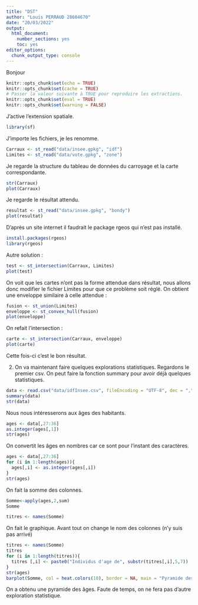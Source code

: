 ---
title: "DST"
author: "Louis PERRAUD 28604670"
date: "20/03/2022"
output: 
  html_document: 
    number_sections: yes
    toc: yes
editor_options: 
  chunk_output_type: console
---
Bonjour

```{r setup, include=FALSE}
knitr::opts_chunk$set(echo = TRUE)
knitr::opts_chunk$set(cache = TRUE)
# Passer la valeur suivante à TRUE pour reproduire les extractions.
knitr::opts_chunk$set(eval = TRUE)
knitr::opts_chunk$set(warning = FALSE)
```

J'active l'extension spatiale.
```{r}
library(sf)
```
J'importe les fichiers, je les renomme.

```{r}
Carraux <- st_read("data/insee.gpkg", "idf")
Limites <- st_read("data/vote.gpkg", "zone")
```

Je regarde la structure du tableau de données du carroyage et la carte correspondante.
```{r}
str(Carraux)
plot(Carraux)
```

Je regarde le résultat attendu.
```{r}
resultat <- st_read("data/insee.gpkg", "bondy")
plot(resultat)
```

D'après un site internet il faudrait le package rgeos qui n'est pas installé.
```{r}
install.packages(rgeos)
library(rgeos)
```
 Autre solution :
```{r}
test <- st_intersection(Carraux, Limites)
plot(test)
```
On voit que les cartes n'ont pas la forme attendue dans résultat, nous allons donc modifier le fichier Limites pour que ce problème soit réglé.
On obtient une enveloppe similaire à celle attendue :
```{r}
fusion <- st_union(Limites)
enveloppe <- st_convex_hull(fusion)
plot(enveloppe)
```
On refait l'intersection :
```{r}
carte <- st_intersection(Carraux, enveloppe)
plot(carte)
```
Cette fois-ci c'est le bon résultat.

2) On va maintenant faire quelques explorations statistiques.
Regardons le premier csv. On peut faire la fonction summary pour avoir déjà quelques statistiques.
```{r}
data <- read.csv("data/idfInsee.csv", fileEncoding = "UTF-8", dec = ",")
summary(data)
str(data)
```
Nous nous intéresserons aux âges des habitants.
```{r}
ages <- data[,27:36]
as.integer(ages[,1])
str(ages)
```
On convertit les âges en nombres car ce sont pour l'instant des caractères.
```{r}
ages <- data[,27:36]
for (i in 1:length(ages)){
  ages[,i] <- as.integer(ages[,i])
}
str(ages)
```
On fait la somme des colonnes.
```{r}
Somme<-apply(ages,2,sum)
Somme
```
```{r}
titres <- names(Somme)
```
On fait le graphique. Avant tout on change le nom des colonnes (n'y suis pas arrivé)
```{r}
titres <- names(Somme)
titres
for (i in 1:length(titres)){
  titres [,i] <- paste0("Individus d'age de", substr(titres[,i],5,7))
}
str(ages)
barplot(Somme, col = heat.colors(10), border = NA, main = "Pyramide des Âges", las=2, horiz = T)

```
On a obtenu une pyramide des âges. Faute de temps, on ne fera pas d'autre exploration statistique.
